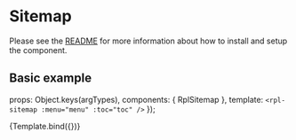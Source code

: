 
<Meta title="Molecules/Sitemap" />

# Sitemap
Please see the [README](https://github.com/dpc-sdp/ripple/blob/master/packages/components/Molecules/Sitemap/README.md) for more information about how to install and setup the component.

## Basic example

  props: Object.keys(argTypes),
  components: { RplSitemap },
  template: `<rpl-sitemap :menu="menu" :toc="toc" />`
});

<Canvas>
  <Story
    name="Sitemap"
    args={{
      toc: {
        show: true,
        title: 'Jump to'
      },
      menu: [
        {
          text: 'Your services',
          url: '#',
          children: [
            { text: 'Sub child A', url: '#' },
            {
              text: 'Sub child B',
              url: '#',
              children: [
                { text: 'Sub child I', url: '#' },
                { text: 'Sub child II', url: '#' },
                { text: 'Sub child III', url: '#' }
              ]
            },
            {
              text: 'Test Path 2',
              url: '#',
              children: [
                { text: 'Sub child IV', url: '#' },
                {
                  text: 'Test Path 3',
                  url: '#',
                  children: [
                    { text: 'Sub child X', url: '#' },
                    { text: 'Sub child Y', url: '#' },
                    { text: 'Sub child Z', url: '#' }
                  ]
                },
                { text: 'Sub child VI', url: '#' },
                { text: 'Sub child VII', url: '#' },
                { text: 'Sub child VIII', url: '#' },
                { text: 'Sub child IX', url: '#' },
                { text: 'Sub child X', url: '#' },
                { text: 'Sub child XI', url: '#' },
                { text: 'Sub child XII', url: '#' },
                { text: 'Sub child XIII', url: '#' },
                { text: 'Sub child IV', url: '#' },
                { text: 'Sub child V', url: '#' },
                { text: 'Sub child VI', url: '#' },
                { text: 'Sub child VII', url: '#' },
                { text: 'Sub child VIII', url: '#' },
                { text: 'Sub child IX', url: '#' },
                { text: 'Sub child X', url: '#' },
                { text: 'Sub child XI', url: '#' },
                { text: 'Sub child XII', url: '#' },
                { text: 'Sub child XIII', url: '#' },
                { text: 'Sub child IV', url: '#' },
                { text: 'Sub child V', url: '#' },
                { text: 'Sub child VI', url: '#' },
                { text: 'Sub child VII', url: '#' },
                { text: 'Sub child VIII', url: '#' },
                { text: 'Sub child IX', url: '#' },
                { text: 'Sub child X', url: '#' },
                { text: 'Sub child XI', url: '#' },
                { text: 'Sub child XII', url: '#' },
                { text: 'Sub child Last', url: '#' }
              ]
            }
          ]
        },
        { text: 'About VIC Government', url: '#' },
        {
          text: 'News',
          url: '#',
          children: [
            {
              text: 'Sub child 2',
              url: '#',
              children: [
                { text: 'Sub child 3', url: '#' },
                { text: 'Sub child 4', url: '#' },
                { text: 'Sub child 5', url: '#' }
              ]
            }
          ]
        },
        {
          text: 'Events',
          url: '#',
          children: [
            { text: 'Sub child 3', url: '#' },
            { text: 'Sub child 4', url: '#' },
            { text: 'Sub child 5', url: '#' }
          ]
        },
        { text: 'Connect with us', url: '#' }
      ]
    }}
  >
    {Template.bind({})}
  </Story>
</Canvas>

<ArgsTable of={RplSitemap} />
